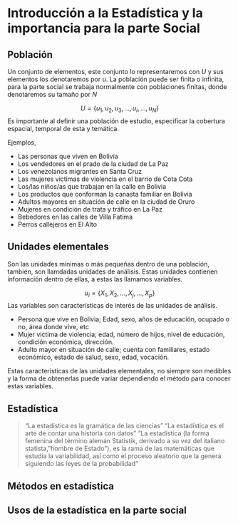 # Introducción a la Estadística y la importancia para la parte Social

## Población
Un conjunto de elementos, este conjunto lo representaremos con $U$ y sus elementos los denotaremos por $u$. La población puede ser finita o infinita, para la parte social se trabaja normalmente con poblaciones finitas, donde denotaremos su tamaño por $N$

$$U=\{u_1,u_2,u_3,\ldots,u_i,\ldots,u_N \}$$
Es importante al definir una población de estudio, especificar la cobertura espacial, temporal de esta y temática.

Ejemplos,

  * Las personas que viven en Bolivia
  * Los vendedores en el prado de la ciudad de La Paz 
  * Los venezolanos migrantes en Santa Cruz
  * Las mujeres victimas de violencia en el barrio de Cota Cota
  * Los/las niños/as que trabajan en la calle en Bolivia
  * Los productos que conforman la canasta familiar en Bolivia
  * Adultos mayores en situación de calle en la ciudad de Oruro
  * Mujeres en condición de trata y tráfico en La Paz
  * Bebedores en las calles de Villa Fatima
  * Perros callejeros en El Alto
  
## Unidades elementales
Son las unidades mínimas o más pequeñas dentro de una población, también, son llamdadas unidades de análisis. Estas unidades contienen información dentro de ellas, a estas las llamamos variables. 

$$u_i=\{X_1, X_2, \ldots,X_j,\ldots, X_p \}$$
Las variables son características de interés de las unidades de análisis.


  * Persona que vive en Bolivia; Edad, sexo, años de educación, ocupado o no, área donde vive, etc
  * Mujer victima de violencia; edad, número de hijos, nivel de educación, condición económica, dirección.
  * Adulto mayor en situación de calle; cuenta con familiares, estado económico, estado de salud, sexo, edad, vocación. 
  
Estas características de las unidades elementales, no siempre son medibles y la forma de obtenerlas puede variar dependiendo el método para conocer estas variables.


## Estadística

> "La estadística es la gramática de las ciencias"
> "La estadística es el arte de contar una historia con datos"
> "La estadística (la forma femenina del término alemán Statistik, derivado a su vez del italiano statista, "hombre de Estado"),​ es la rama de las matemáticas que estudia la variabilidad, así como el proceso aleatorio que la genera siguiendo las leyes de la probabilidad"

## Métodos en estadística

## Usos de la estadística en la parte social


